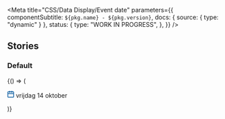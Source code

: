 

<Meta
  title="CSS/Data Display/Event date"
  parameters={{
    componentSubtitle: `${pkg.name} - ${pkg.version}`,
    docs: { source: { type: "dynamic" } },
    status: {
      type: "WORK IN PROGRESS",
    },
  }}
/>

<Description markdown={readme} />

## Stories

### Default

<Canvas>
  <Story name="Default">
    {() => (
      <p class="denhaag-event-date">
        <svg
          class="denhaag-event-date__icon"
          width="16"
          height="17"
          viewBox="0 0 16 17"
          fill="none"
          xmlns="http://www.w3.org/2000/svg"
        >
          <path
            d="M5.5 0.667969C5.96024 0.667969 6.33333 1.04106 6.33333 1.5013V2.33464H9.66667V1.5013C9.66667 1.04106 10.0398 0.667969 10.5 0.667969C10.9602 0.667969 11.3333 1.04106 11.3333 1.5013V2.33464H13.8333C14.7538 2.33464 15.5 3.08083 15.5 4.0013V14.8346C15.5 15.7551 14.7538 16.5013 13.8333 16.5013H2.16667C1.24619 16.5013 0.5 15.7551 0.5 14.8346V4.0013C0.5 3.08083 1.24619 2.33464 2.16667 2.33464H4.66667V1.5013C4.66667 1.04106 5.03976 0.667969 5.5 0.667969ZM4.66667 4.0013H2.16667V6.5013H13.8333V4.0013H11.3333V4.83464C11.3333 5.29487 10.9602 5.66797 10.5 5.66797C10.0398 5.66797 9.66667 5.29487 9.66667 4.83464V4.0013H6.33333V4.83464C6.33333 5.29487 5.96024 5.66797 5.5 5.66797C5.03976 5.66797 4.66667 5.29487 4.66667 4.83464V4.0013ZM13.8333 8.16797H2.16667V14.8346H13.8333V8.16797Z"
            fill="#1261A3"
          />
        </svg>
        <time class="denhaag-posttype-label denhaag-event-date__text" datetime="2022-10-14">
          vrijdag 14 oktober
        </time>
      </p>
    )}
  </Story>
</Canvas>
